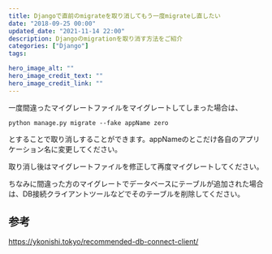 ```yaml
---
title: Djangoで直前のmigrateを取り消してもう一度migrateし直したい
date: "2018-09-25 00:00"
updated_date: "2021-11-14 22:00"
description: Djangoのmigrationを取り消す方法をご紹介
categories: ["Django"]
tags:

hero_image_alt: ""
hero_image_credit_text: ""
hero_image_credit_link: ""
---
```

一度間違ったマイグレートファイルをマイグレートしてしまった場合は、

```
python manage.py migrate --fake appName zero
```

とすることで取り消しすることができます。appNameのとこだけ各自のアプリケーション名に変更してください。

取り消し後はマイグレートファイルを修正して再度マイグレートしてください。

ちなみに間違った方のマイグレートでデータベースにテーブルが追加された場合は、DB接続クライアントツールなどでそのテーブルを削除してください。



## 参考
https://ykonishi.tokyo/recommended-db-connect-client/